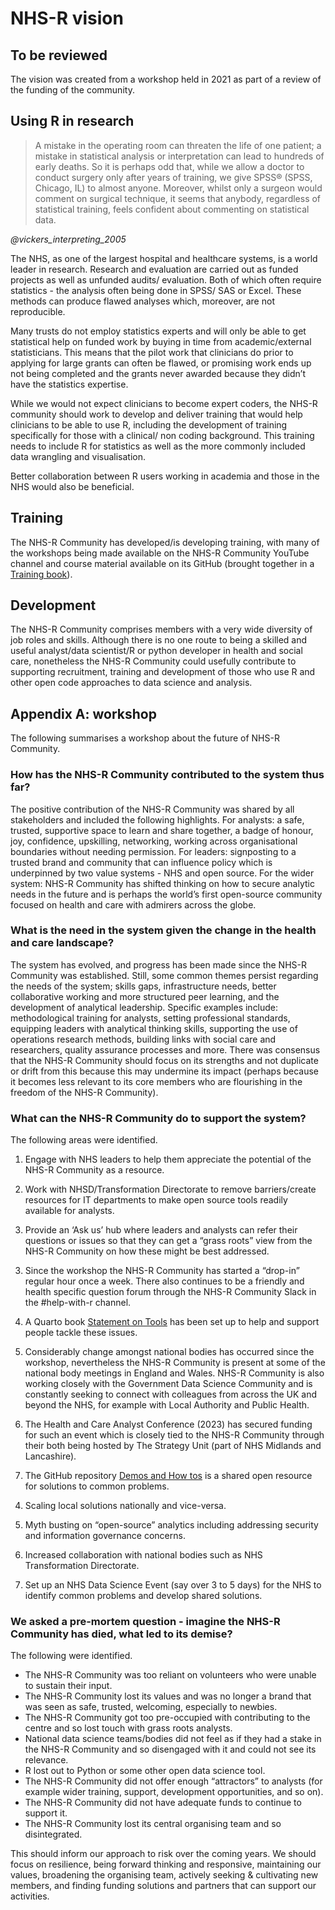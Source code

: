 # NHS-R vision

:::{.callout-warning collapse=false appearance='default' icon=true}
## To be reviewed
The vision was created from a workshop held in 2021 as part of a review of the funding of the community.
:::

## Using R in research

> A mistake in the operating room can threaten the life of one patient; a mistake in statistical analysis or interpretation can lead to hundreds of early deaths. 
So it is perhaps odd that, while we allow a doctor to conduct surgery only after years of training, we give SPSS® (SPSS, Chicago, IL) to almost anyone. 
Moreover, whilst only a surgeon would comment on surgical technique, it seems that anybody, regardless of statistical training, feels confident about commenting on statistical data.

*@vickers_interpreting_2005*

The NHS, as one of the largest hospital and healthcare systems, is a world leader in research. 
Research and evaluation are carried out as funded projects as well as unfunded audits/ evaluation. 
Both of which often require statistics - the analysis often being done in SPSS/ SAS or Excel. 
These methods can produce flawed analyses which, moreover, are not reproducible. 

Many trusts do not employ statistics experts and will only be able to get statistical help on funded work by buying in time from academic/external statisticians. 
This means that the pilot work that clinicians do prior to applying for large grants can often be flawed, or promising work ends up not being completed and the grants never awarded because they didn't have the statistics expertise.

While we would not expect clinicians to become expert coders, the NHS-R community should work to develop and deliver training that would help clinicians to be able to use R, including the development of training specifically for those with a clinical/ non coding background. 
This training needs to include R for statistics as well as the more commonly included data wrangling and visualisation.

Better collaboration between R users working in academia and those in the NHS would also be beneficial.

## Training

The NHS-R Community has developed/is developing training, with many of the workshops being made available on the NHS-R Community YouTube channel and course material available on its GitHub (brought together in a [Training book](http://training.nhsrcommunity.com/)). 

## Development 

The NHS-R Community comprises members with a very wide diversity of job roles and skills. 
Although there is no one route to being a skilled and useful analyst/data scientist/R or python developer in health and social care, nonetheless the NHS-R Community could usefully contribute to supporting recruitment, training and development of those who use R and other open code approaches to data science and analysis. 

## Appendix A: workshop

The following summarises a workshop about the future of NHS-R Community.

### How has the NHS-R Community contributed to the system thus far?

The positive contribution of the NHS-R Community was shared by all stakeholders and included the following highlights.
For analysts: a safe, trusted, supportive space to learn and share together, a badge of honour, joy, confidence, upskilling, networking, working across organisational boundaries without needing permission. 
For leaders: signposting to a trusted brand and community that can influence policy which is underpinned by two value systems - NHS and open source.
For the wider system: NHS-R Community has shifted thinking on how to secure analytic needs in the future and is perhaps the world’s first open-source community focused on health and care with admirers across the globe.

### What is the need in the system given the change in the health and care landscape?
The system has evolved, and progress has been made since the NHS-R Community was established. 
Still, some common themes persist regarding the needs of the system; skills gaps, infrastructure needs, better collaborative working and more structured peer learning, and the development of analytical leadership. 
Specific examples include: methodological training for analysts, setting professional standards, equipping leaders with analytical thinking skills, supporting the use of operations research methods, building links with social care and researchers, quality assurance processes and more. 
There was consensus that the NHS-R Community should focus on its strengths and not duplicate or drift from this because this may undermine its impact (perhaps because it becomes less relevant to its core members who are flourishing in the freedom of the NHS-R Community).  

### What can the NHS-R Community do to support the system?

The following areas were identified.  

1.	Engage with NHS leaders to help them appreciate the potential of the NHS-R Community as a resource.

2.	Work with NHSD/Transformation Directorate to remove barriers/create resources for IT departments to make open source tools readily available for analysts.

3.	Provide an ‘Ask us’ hub where leaders and analysts can refer their questions or issues so that they can get a "grass roots" view from the NHS-R Community on how these might be best addressed.

::: aside
3. Since the workshop the NHS-R Community has started a "drop-in" regular hour once a week.
There also continues to be a friendly and health specific question forum through the NHS-R Community Slack in the #help-with-r channel.

5. A Quarto book [Statement on Tools](https://tools.nhsrcommunity.com/) has been set up to help and support people tackle these issues. 

6. Considerably change amongst national bodies has occurred since the workshop, nevertheless the NHS-R Community is present at some of the national body meetings in England and Wales.
NHS-R Community is also working closely with the Government Data Science Community and is constantly seeking to connect with colleagues from across the UK and beyond the NHS, for example with Local Authority and Public Health.

7. The Health and Care Analyst Conference (2023) has secured funding for such an event which is closely tied to the NHS-R Community through their both being hosted by The Strategy Unit (part of NHS Midlands and Lancashire).

7. The GitHub repository [Demos and How tos](https://github.com/nhs-r-community/demos-and-how-tos) is a shared open resource for solutions to common problems.
:::

4.	Scaling local solutions nationally and vice-versa.

5.	Myth busting on "open-source" analytics including addressing security and information governance concerns.

6.	Increased collaboration with national bodies such as NHS Transformation Directorate.

7.	Set up an NHS Data Science Event (say over 3 to 5 days) for the NHS to identify common problems and develop shared solutions.

### We asked a pre-mortem question - imagine the NHS-R Community has died, what led to its demise?

The following were identified.

- The NHS-R Community was too reliant on volunteers who were unable to sustain their input.
- The NHS-R Community lost its values and was no longer a brand that was seen as safe, trusted, welcoming, especially to newbies.
- The NHS-R Community got too pre-occupied with contributing to the centre and so lost touch with grass roots analysts.
- National data science teams/bodies did not feel as if they had a stake in the NHS-R Community and so disengaged with it and could not see its relevance.
- R lost out to Python or some other open data science tool.
- The NHS-R Community did not offer enough "attractors" to analysts (for example wider training, support, development opportunities, and so on).
- The NHS-R Community did not have adequate funds to continue to support it.
- The NHS-R Community  lost its central organising team and so disintegrated.

This should inform our approach to risk over the coming years. 
We should focus on resilience, being forward thinking and responsive, maintaining our values, broadening the organising team, actively seeking & cultivating new members, and finding funding solutions and partners that can support our activities.